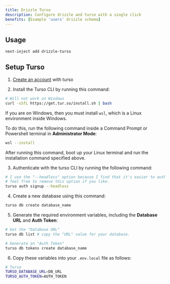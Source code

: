 ```yaml
---
title: Drizzle Turso
description: Configure drizzle and turso with a single click
benefits: [Example 'users' drizzle schema]
---
```



## Usage

```bash
next-inject add drizzle-turso
```

## Setup Turso

1. [Create an account](https://accounts.turso.tech/sign-in) with turso

2. Install the Turso CLI by running this command:

```bash
# Will not work on Windows
curl -sSfL https://get.tur.so/install.sh | bash
```

<Callout title="For Windows Users" type="warn">
  
If you are on Windows, then you must install `wsl`, which is a Linux environment inside Windows.

To do this, run the following command inside a Command Prompt or Powershell terminal in **Administrator Mode**:

```bash
wsl --install
```

After running this command, boot up your Linux terminal and run the installation command specified above.

</Callout>

3. Authenticate with the turso CLI by running the following command:

```bash
# I use the "--headless" option because I find that it's easier to authenticate,
# feel free to remove this option if you like.
turso auth signup --headless
```

4. Create a new database using this command:

```bash
turso db create database_name
```

5. Generate the required environment variables, including the **Database URL** and **Auth Token**:

```bash
# Get the "Database URL"
turso db list # copy the "URL" value for your database.

# Generate an "Auth Token"
turso db tokens create database_name
```

6. Copy these variables into your `.env.local` file as follows:

```bash title=".env.local"
# Turso
TURSO_DATABASE_URL=DB_URL
TURSO_AUTH_TOKEN=AUTH_TOKEN
```

